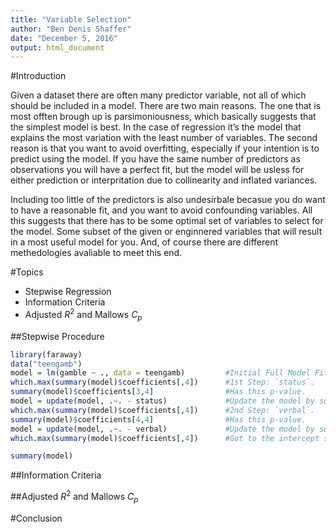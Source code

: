```yaml
---
title: "Variable Selection"
author: "Ben Denis Shaffer"
date: "December 5, 2016"
output: html_document
---
```


#Introduction

Given a dataset there are often many predictor variable, not all of which should be included in a model. There are two main reasons. The one that is most offten brough up is parsimoniousness, which basically suggests that the simplest model is best. In the case of regression it's the model that explains the most variation with the least number of variables. The second reason is that you want to avoid overfitting, especially if your intention is to predict using the model. If you have the same number of predictors as observations you will have a perfect fit, but the model will be usless for either prediction or interpritation due to collinearity and inflated variances. 

Including too little of the predictors is also undesirbale becasue you do want to have a reasonable fit, and you want to avoid confounding variables. All this suggests that there has to be some optimal set of variables to select for the model. Some subset of the given or enginnered variables that will result in a most useful model for you. And, of course there are different methedologies avaliable to meet this end.


#Topics

- Stepwise Regression
- Information Criteria
- Adjusted $R^2$ and Mallows $C_p$

##Stepwise Procedure



```r
library(faraway)
data("teengamb")
model = lm(gamble ~ ., data = teengamb)         #Initial Full Model Fit.
which.max(summary(model)$coefficients[,4])      #1st Step: `status`.
summary(model)$coefficients[3,4]                #Has this p-value.
model = update(model, .~. - status)             #Update the model by subtracting `status`.
which.max(summary(model)$coefficients[,4])      #2nd Step: `verbal`.
summary(model)$coefficients[4,4]                #Has this p-value.
model = update(model, .~. - verbal)             #Update the model by subtracting `verbal`.
which.max(summary(model)$coefficients[,4])      #Got to the intercept so end proceedure

summary(model)

```


##Information Criteria

##Adjusted $R^2$ and Mallows $C_p$

#Conclusion
